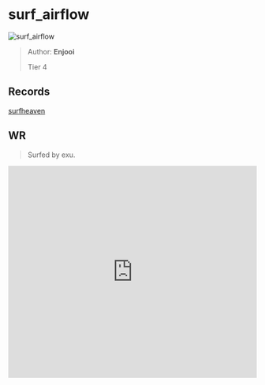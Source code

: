 
# surf_airflow

![surf_airflow](https://raw.githubusercontent.com/Sayt123/SurfMapPics/Maps-and-bonuses/csgo/surf_airflow.jpg)

> Author: **Enjooi**
>
> Tier 4

## Records

[surfheaven](https://surfheaven.eu/map/surf_airflow)

## WR

> Surfed by exu.

<iframe
width="100%"
height="430"
src="https://www.youtube.com/embed/ZwSu9n0w_Cc"
frameborder="0"
allow="accelerometer; autoplay; clipboard-write; encrypted-media; gyroscope; picture-in-picture"
allowFullScreen
/>

```md

[Surf Timer] - exu finished in 01:22:80 (WR -00:01:49). Improving by 00:02:38
[Surf Timer] - exu beat the map record! Rank: 1/938


```
                